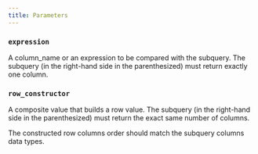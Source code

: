 ```yaml
---
title: Parameters
---
```



### `expression`

A column_name or an expression to be compared with the subquery. The subquery (in the right-hand side in the parenthesized) must return exactly one column.

### `row_constructor`

A composite value that builds a row value. The subquery (in the right-hand side in the parenthesized) must return the exact same number of columns.

The constructed row columns order should match the subquery columns data types.
